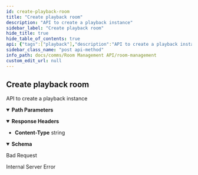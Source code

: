 ```yaml
---
id: create-playback-room
title: "Create playback room"
description: "API to create a playback instance"
sidebar_label: "Create playback room"
hide_title: true
hide_table_of_contents: true
api: {"tags":["playback"],"description":"API to create a playback instance","parameters":[{"name":"roomid","in":"path","description":"ID of room to return","required":true,"schema":{"type":"string"},"example":"f81d4fae-7dec-11d0-a765-00a0c91e6bf6"}],"responses":{"200":{"headers":{"Content-Type":{"schema":{"type":"string","example":"application/json"}}},"content":{"application/json":{"schema":{"type":"object","properties":{"id":{"type":"string"},"durationInSeconds":{"type":"string"}}},"example":{"id":"df91094f-1fdd-4be6-a8c6-e4038ccc87f1","durationInSeconds":3600000}}}},"400":{"description":"Bad Request"},"500":{"description":"Internal Server Error"}},"method":"post","path":"/playback/rooms/{roomid}","servers":[{"url":"http://app-room-mgmt.dev2.ar2","description":"Default server"}],"info":{"title":"Room Management","version":"1.0.0","description":"API for room management HTTP server"},"postman":{"name":"Create playback room","description":{"content":"API to create a playback instance","type":"text/plain"},"url":{"path":["playback","rooms",":roomid"],"host":["{{baseUrl}}"],"query":[],"variable":[{"disabled":false,"description":{"content":"(Required) ID of room to return","type":"text/plain"},"type":"any","value":"","key":"roomid"}]},"header":[{"key":"Accept","value":"application/json"}],"method":"POST"}}
sidebar_class_name: "post api-method"
info_path: docs/comms/Room Management API/room-management
custom_edit_url: null
---
```



## Create playback room



API to create a playback instance

<details style={{"marginBottom":"1rem"}} data-collapsed={false} open={true}><summary style={{}}><strong>Path Parameters</strong></summary><div><ul><ParamsItem className={"paramsItem"} param={{"name":"roomid","in":"path","description":"ID of room to return","required":true,"schema":{"type":"string"},"example":"f81d4fae-7dec-11d0-a765-00a0c91e6bf6"}}></ParamsItem></ul></div></details><div><ApiTabs><TabItem label={"200"} value={"200"}><div></div><details style={{"textAlign":"left","marginBottom":"1rem"}} data-collaposed={true} open={false}><summary style={{}}><strong>Response Headers</strong></summary><ul style={{"marginLeft":"1rem"}}><li className={"schemaItem"}><summary style={{}}><strong>Content-Type</strong><span style={{"opacity":"0.6"}}> string</span></summary><div></div></li></ul></details><div><MimeTabs schemaType={"response"}><TabItem label={"application/json"} value={"application/json"}><SchemaTabs><TabItem label={"Schema"} value={"Schema"}><details style={{}} data-collapsed={false} open={true}><summary style={{"textAlign":"left"}}><strong>Schema</strong></summary><div style={{"textAlign":"left","marginLeft":"1rem"}}></div><ul style={{"marginLeft":"1rem"}}><SchemaItem collapsible={false} name={"id"} required={false} deprecated={undefined} schemaDescription={undefined} schemaName={"string"} qualifierMessage={undefined} defaultValue={undefined}></SchemaItem><SchemaItem collapsible={false} name={"durationInSeconds"} required={false} deprecated={undefined} schemaDescription={undefined} schemaName={"string"} qualifierMessage={undefined} defaultValue={undefined}></SchemaItem></ul></details></TabItem><TabItem label={"Example (from schema)"} value={"Example (from schema)"}><ResponseSamples responseExample={"{\n  \"id\": \"string\",\n  \"durationInSeconds\": \"string\"\n}"} language={"json"}></ResponseSamples></TabItem><TabItem label={"Example"} value={"Example"}><ResponseSamples responseExample={"{\n  \"id\": \"df91094f-1fdd-4be6-a8c6-e4038ccc87f1\",\n  \"durationInSeconds\": 3600000\n}"} language={"json"}></ResponseSamples></TabItem></SchemaTabs></TabItem></MimeTabs></div></TabItem><TabItem label={"400"} value={"400"}><div>

Bad Request

</div><div></div></TabItem><TabItem label={"500"} value={"500"}><div>

Internal Server Error

</div><div></div></TabItem></ApiTabs></div>
      